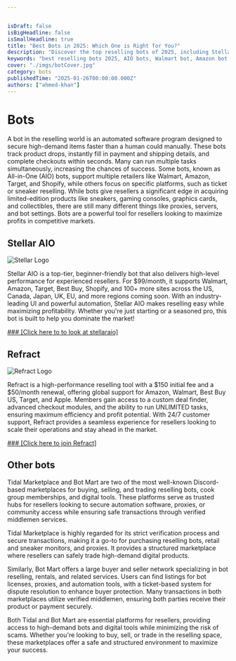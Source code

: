 ```yaml
---


isDraft: false
isBigHeadline: false
isSmallHeadline: true
title: "Best Bots in 2025: Which One is Right for You?"
description: "Discover the top reselling bots of 2025, including Stellar AIO and Refract, to maximize profits and secure high-demand products faster than ever."
keywords: "best reselling bots 2025, AIO bots, Walmart bot, Amazon bot, Shopify bot, Target bot, Stellar AIO, Refract bot, Bot Mart, Tidal Marketplace"
cover: "./imgs/botCover.jpg"
category: bots
publishedTime: "2025-01-26T00:00:00.000Z"
authors: ["ahmed-khan"]
---
```




# Bots

A bot in the reselling world is an automated software program designed to secure high-demand items faster than a human could manually. These bots track product drops, instantly fill in payment and shipping details, and complete checkouts within seconds. Many can run multiple tasks simultaneously, increasing the chances of success. Some bots, known as All-in-One (AIO) bots, support multiple retailers like Walmart, Amazon, Target, and Shopify, while others focus on specific platforms, such as ticket or sneaker reselling. While bots give resellers a significant edge in acquiring limited-edition products like sneakers, gaming consoles, graphics cards, and collectibles, there are still many different things like proxies, servers, and bot settings. Bots are a powerful tool for resellers looking to maximize profits in competitive markets.

## Stellar AIO

![Stellar Logo](./imgs/stellar.jpg)

Stellar AIO is a top-tier, beginner-friendly bot that also delivers high-level performance for experienced resellers. For $99/month, it supports Walmart, Amazon, Target, Best Buy, Shopify, and 100+ more sites across the US, Canada, Japan, UK, EU, and more regions coming soon. With an industry-leading UI and powerful automation, Stellar AIO makes reselling easy while maximizing profitability. Whether you're just starting or a seasoned pro, this bot is built to help you dominate the market!

<a href="https://whop.com/stellaraio/?a=resellgroup" target="_blank" rel="noopener noreferrer">
    ### [Click here to to look at stellaraio]
</a>

## Refract

![Refract Logo](./imgs/refract.png)

Refract is a high-performance reselling tool with a $150 initial fee and a $50/month renewal, offering global support for Amazon, Walmart, Best Buy US, Target, and Apple. Members gain access to a custom deal finder, advanced checkout modules, and the ability to run UNLIMITED tasks, ensuring maximum efficiency and profit potential. With 24/7 customer support, Refract provides a seamless experience for resellers looking to scale their operations and stay ahead in the market.

<a href="https://refractbot.com/?via=gnarly" target="_blank" rel="noopener noreferrer">
    ### [Click here to join Refract]
</a>

## Other bots

Tidal Marketplace and Bot Mart are two of the most well-known Discord-based marketplaces for buying, selling, and trading reselling bots, cook group memberships, and digital tools. These platforms serve as trusted hubs for resellers looking to secure automation software, proxies, or community access while ensuring safe transactions through verified middlemen services.

Tidal Marketplace is highly regarded for its strict verification process and secure transactions, making it a go-to for purchasing reselling bots, retail and sneaker monitors, and proxies. It provides a structured marketplace where resellers can safely trade high-demand digital products.

Similarly, Bot Mart offers a large buyer and seller network specializing in bot reselling, rentals, and related services. Users can find listings for bot licenses, proxies, and automation tools, with a ticket-based system for dispute resolution to enhance buyer protection. Many transactions in both marketplaces utilize verified middlemen, ensuring both parties receive their product or payment securely.

Both Tidal and Bot Mart are essential platforms for resellers, providing access to high-demand bots and digital tools while minimizing the risk of scams. Whether you're looking to buy, sell, or trade in the reselling space, these marketplaces offer a safe and structured environment to maximize your success.

<br />
<br />




